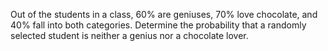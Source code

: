 Out of the students in a class, 60% are geniuses, 70% love chocolate, and 40% fall into both categories. Determine the probability that a randomly selected student is neither a genius nor a chocolate lover.
